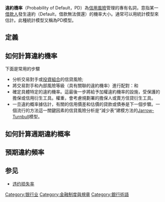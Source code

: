 {{NoteTA
|G1=Econimics
|1=zh-cn:概率; zh-tw:機率; zh-hk:概率;
}}
{{Link style|time=2015-12-12T06:12:07+00:00}}
'''違約機率'''（Probability of Default，PD）為[[信用風險|信用風險]]管理的專有名詞，意指某一[[債務人|借款人]]發生違約（Default，借款無法償還）的機率大小。通常可以用統計模型來估計。此種統計模型又稱為PD模型。

==定義==

==如何計算違約機率==
下面是常用的步驟
* 分析交易對手或[[投資組合|投資組合]]的信貸風險; 
* 將交易對手和內部風險等級（具有關聯的違約機率）進行配對：和 
* 確定具體特定的違約機率。這最後一步將給予加權違約機率的設施，受保護的擔保或信用衍生工具。權重，會考慮規劃署的擔保人或賣方信貸衍生工具。
* 一旦違約概率據估計，有關的信用價差和估價的貸款或債券是下一個步驟。一個流行的方法這一關鍵因素的信貸風險分析是“減少表”建模方法的[[:en:Jarrow-Turnbull_model|Jarrow-Turnbull]]模型。 

==如何計算週期違約概率==

==預期違約頻率==

==参见==
*[[违约损失率|违约损失率]]

[[Category:银行业|Category:银行业]]
[[Category:金融制度與規章|Category:金融制度與規章]]
[[Category:銀行術語|Category:銀行術語]]